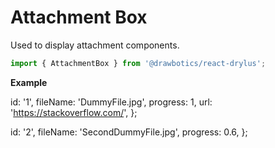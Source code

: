 


# Attachment Box
Used to display attachment components.

```jsx
import { AttachmentBox } from '@drawbotics/react-drylus';
```
__Example__

  id: '1',
  fileName: 'DummyFile.jpg',
  progress: 1,
  url: 'https://stackoverflow.com/',
};

  id: '2',
  fileName: 'SecondDummyFile.jpg',
  progress: 0.6,
};


<Playground component={AttachmentBox}>
  <Margin size={{ bottom: Size.SMALL }}>
    <AttachmentBox attachment={attachment} onClickDownload={onClickDownload} onClickClose={onClickClose}/>
  </Margin>
  <AttachmentBox attachment={secondAttachment} onClickDownload={onClickDownload} onClickClose={onClickClose} />
</Playground>
